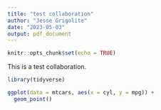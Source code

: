 ```yaml
---
title: "test collaboration"
author: "Jesse Grigolite"
date: "2023-05-03"
output: pdf_document
---
```


```r
knitr::opts_chunk$set(echo = TRUE)
```
This is a test collaboration.
```r
library(tidyverse)
```

```r
ggplot(data = mtcars, aes(x = cyl, y = mpg)) +
  geom_point()
```

